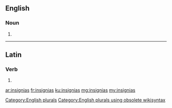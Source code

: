 ==English==

===Noun===
{{head|en}}

# {{plural of|insignia}}

[[Category:English plurals]][[Category:English plurals using obsolete wikisyntax]]

----

==Latin==

===Verb===
{{la-verb-form|insigniās}}

# {{conjugation of|insigniō||2|s|pres|act|sub|lang=la}}

[[ar:insignias]]
[[fr:insignias]]
[[ku:insignias]]
[[mg:insignias]]
[[my:insignias]]